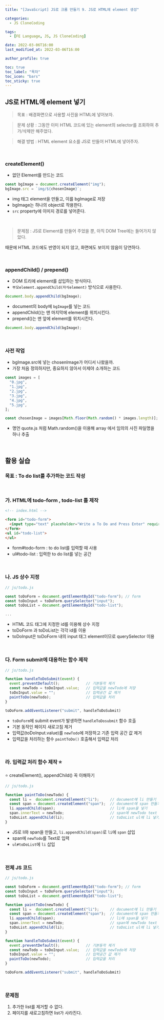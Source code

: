 ```yaml
---
title: "[JavaScript] JS로 크롬 만들기 9. JS로 HTML에 element 생성"

categories:
  - JS CloneCoding

tags:
  - [FE Language, JS, JS CloneCoding]

date: 2022-03-06T16:00
last_modified_at: 2022-03-06T16:00

author_profile: true

toc: true
toc_label: "목차"
toc_icon: "bars"
toc_sticky: true
---
```


## JS로 HTML에 element 넣기

> 목표 : 배경화면으로 사용할 사진을 HTML에 넣어보자.

> 문제 상황 : 그동안 이미 HTML 코드에 있는 element의 selector를 조회하여 추가/삭제만 해주었다.

> 해결 방법 : HTML element 요소를 JS로 만들어 HTML에 넣어주자.

<br />

### createElement()

- 없던 Element를 만드는 코드

```js
const bgImage = document.createElement("img");
bgImage.src = `img/${chosenImage}`;
```

- img 태그 element을 만들고, 이를 bgImage로 저장
- bgImage는 하나의 object로 작용한다.
- `src` property에 이미지 경로를 넣어준다.

<br />

> 문제점 : JS로 Element를 만들어 주었을 뿐, 아직 DOM Tree에는 들어가지 않았다.

때문에 HTML 코드에도 반영이 되지 않고, 화면에도 보이지 않음이 당연하다.

<br />

### appendChild() / prepend()

- DOM 트리에 element를 삽입하는 방식이다.
- `부모element.appendChild(자식element)` 방식으로 사용한다.

```js
document.body.appendChild(bgImage);
```

- document의 body에 `bgImage`를 넣는 코드
- appendChild()는 맨 마지막에 element를 위치시킨다.
- prepend()는 맨 앞에 element를 위치시킨다.

```js
document.body.appendChild(bgImage);
```

<br />

### 사전 작업

- bgImage.src에 넣는 chosenImage가 어디서 나왔을까.
- 가장 처음 정의하지만, 중요하지 않아서 이제야 소개하는 코드

```js
const images = [
  "0.jpg",
  "1.jpg",
  "2.jpg",
  "3.jpg",
  "4.jpg",
  "5.jpg",
];

const chosenImage = images[Math.floor(Math.random() * images.length)];
```

- 명언 quote.js 처럼 Math.random()을 이용해 array 에서 임의의 사진 파일명을 하나 추출

<br />

## 활용 실습

### 목표 : To do list를 추가하는 코드 작성

<br />

### 가. HTML에 todo-form , todo-list 틀 제작

```html
<!-- index.html -->

<form id="todo-form">
  <input type="text" placeholder="Write a To Do and Press Enter" required>
</form>
<ul id="todo-list">
</ul>
```

- form#todo-form : to do list를 입력할 때 사용
- ul#todo-list : 입력한 to do list를 넣는 공간

<br />


### 나. JS 상수 지정

```js
// js/todo.js

const toDoForm = document.getElementById("todo-form"); // form 
const toDoInput = toDoForm.querySelector("input");
const toDoList = document.getElementById("todo-list");

...
```

- HTML 코드 태그에 지정한 id를 이용해 상수 지정
- toDoForm 과 toDoList는 각각 id를 이용
- toDoInput은 toDoForm 내의 input 태그 element이므로 querySelector 이용

<br />

### 다. Form submit에 대응하는 함수 제작

```js
// js/todo.js

function handleToDoSubmit(event) {
  event.preventDefault();            // 기본동작 제거
  const newTodo = toDoInput.value;   // 입력값을 newTodo에 저장
  toDoInput.value = "";              // 입력공간 값 제거
  paintToDo(newTodo);                // 입력값을 처리
}

toDoForm.addEventListener("submit", handleToDoSubmit)
```

- `toDoForm`에 submit event가 발생하면 `handleToDosubmit` 함수 호출
- 기본 동작인 페이지 새로고침 제거
- 입력값(toDoInput.value)를 `newTodo`에 저장하고 기존 입력 공간 값 제거
- 입력값을 처리하는 함수 `paintToDo()` 호출해서 입력값 처리

<br />

### 라. 입력값 처리 함수 제작 ⭐

⭐ createElement(), appendChild() 꼭 이해하기

```js
// js/todo.js

function paintToDo(newTodo) {
  const li =  document.createElement("li");     // document에 li 만들기
  const span = document.createElement("span");  // document에 span 만들기       
  li.appendChild(span);                         // li에 span을 넣기
  span.innerText = newTodo;                     // span에 newTodo text 넣기
  toDoList.appendChild(li);                     // toDoList ul에 li 넣기
}
```

- JS로 li와 span을 만들고, `li.appendChild(span)`로 `li`에 `span` 삽입
- span에 `newTodo`를 Text로 입력
- `ul#toDoList`에 `li` 삽입

<br />

### 전체 JS 코드

```js
// js/todo.js

const toDoForm = document.getElementById("todo-form"); // form 
const toDoInput = toDoForm.querySelector("input");
const toDoList = document.getElementById("todo-list");

function paintToDo(newTodo) {
  const li =  document.createElement("li");     // document에 li 만들기
  const span = document.createElement("span");  // document에 span 만들기       
  li.appendChild(span);                         // li에 span을 넣기
  span.innerText = newTodo;                     // span에 newTodo text 넣기
  toDoList.appendChild(li);                     // toDoList ul에 li 넣기
}

function handleToDoSubmit(event) {
  event.preventDefault();            // 기본동작 제거
  const newTodo = toDoInput.value;   // 입력값을 newTodo에 저장
  toDoInput.value = "";              // 입력공간 값 제거
  paintToDo(newTodo);                // 입력값을 처리
}

toDoForm.addEventListener("submit", handleToDoSubmit)
```

<br />

### 문제점

1. 추가한 list를 제거할 수 없다.
2. 페이지를 새로고침하면 list가 사라진다.